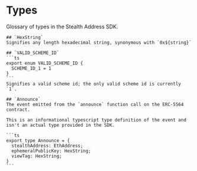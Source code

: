 # Types

Glossary of types in the Stealth Address SDK.

    ## `HexString`
    Signifies any length hexadecimal string, synonymous with `0x${string}`

    ## `VALID_SCHEME_ID`
    ```ts
    export enum VALID_SCHEME_ID {
      SCHEME_ID_1 = 1
    }
    ```
    Signifies a valid scheme id; the only valid scheme id is currently `1`.

    ## `Announce`
    The event emitted from the `announce` function call on the ERC-5564 contract.

    This is an informational typescript type definition of the event and isn't an actual type provided in the SDK.

    ```ts
    export type Announce = {
      stealthAddress: EthAddress;
      ephemeralPublicKey: HexString;
      viewTag: HexString;
    }
    ```